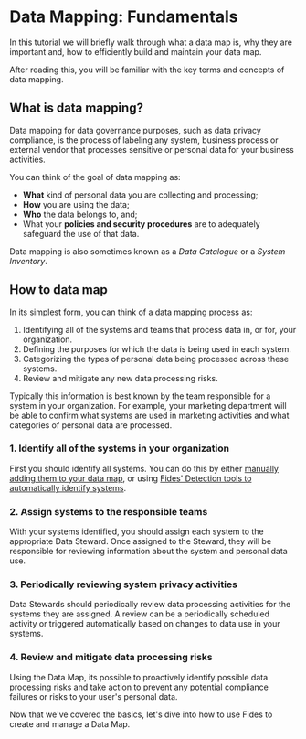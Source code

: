 
# Data Mapping: Fundamentals

<TutorialKey duration="4" product="Fides" topic="Data Mapping"/>


In this tutorial we will briefly walk through what a data map is, why they are important and, how to efficiently build and maintain your data map.

After reading this, you will be familiar with the key terms and concepts of data mapping.

## What is data mapping?

Data mapping for data governance purposes, such as data privacy compliance, is the process of labeling any system, business process or external vendor that processes sensitive or personal data for your business activities. 

You can think of the goal of data mapping as:
* **What** kind of personal data you are collecting and processing;
* **How** you are using the data;
* **Who** the data belongs to, and;
* What your **policies and security procedures** are to adequately safeguard the use of that data.

Data mapping is also sometimes known as a *Data Catalogue* or a *System Inventory*.

## How to data map

In its simplest form, you can think of a data mapping process as:

1. Identifying all of the systems and teams that process data in, or for, your organization.
2. Defining the purposes for which the data is being used in each system.
3. Categorizing the types of personal data being processed across these systems.
4. Review and mitigate any new data processing risks.

Typically this information is best known by the team responsible for a system in your organization. For example, your marketing department will be able to confirm what systems are used in marketing activities and what categories of personal data are processed.

### 1. Identify all of the systems in your organization
First you should identify all systems. You can do this by either [manually adding them to your data map](/docs/tutorials/data-mapping-adding-systems-manually), or using [Fides' Detection tools to automatically identify systems](/docs/tutorials/data-mapping-system-detection).

### 2. Assign systems to the responsible teams
With your systems identified, you should assign each system to the appropriate Data Steward. Once assigned to the Steward, they will be responsible for reviewing information about the system and personal data use.

### 3. Periodically reviewing system privacy activities
Data Stewards should periodically review data processing activities for the systems they are assigned. A review can be a periodically scheduled activity or  triggered automatically based on changes to data use in your systems.

### 4. Review and mitigate data processing risks
Using the Data Map, its possible to proactively identify possible data processing risks and take action to prevent any potential compliance failures or risks to your user's personal data.

Now that we've covered the basics, let's dive into how to use Fides to create and manage a Data Map.
